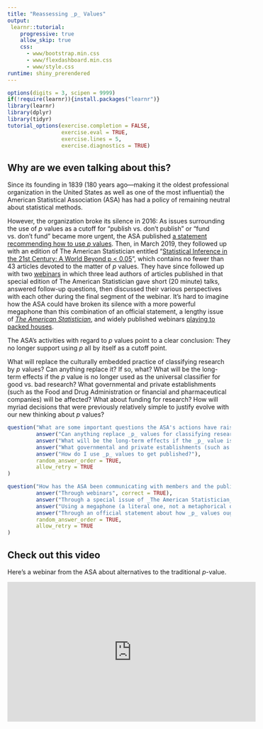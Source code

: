 ```yaml
---
title: "Reassessing _p_ Values"
output: 
 learnr::tutorial:
    progressive: true
    allow_skip: true
    css:
      - www/bootstrap.min.css
      - www/flexdashboard.min.css
      - www/style.css
runtime: shiny_prerendered
---
```


```r
options(digits = 3, scipen = 9999)
if(!require(learnr)){install.packages("learnr")}
library(learnr)
library(dplyr)
library(tidyr)
tutorial_options(exercise.completion = FALSE,
                 exercise.eval = TRUE,
                 exercise.lines = 5,
                 exercise.diagnostics = TRUE)

```

## Why are we even talking about this?

Since its founding in 1839 (180 years ago—making it the oldest professional organization in the United States as well as one of the most influential) the American Statistical Association (ASA) has had a policy of remaining neutral about statistical methods. 

However, the organization broke its silence in 2016: As issues surrounding the use of _p_ values as a cutoff for “publish vs. don’t publish” or “fund vs. don’t fund” became more urgent, the ASA published [a statement recommending how to use _p_ values](https://www.amstat.org/asa/files/pdfs/P-ValueStatement.pdf). Then, in March 2019, they followed up with an edition of The American Statistician entitled “[Statistical Inference in the 21st Century: A World Beyond p < 0.05](https://amstat.tandfonline.com/toc/utas20/73/sup1)”,  which contains no fewer than 43 articles devoted to the matter of _p_ values. They have since followed up with two [webinars](https://youtu.be/Cw8BRNN1p8E) in which three lead authors of articles published in that special edition of The American Statistician gave short (20 minute) talks, answered follow-up questions, then discussed their various perspectives with each other during the final segment of the webinar. It’s hard to imagine how the ASA could have broken its silence with a more powerful megaphone than this combination of an official statement, a lengthy issue of [_The American Statistician_](https://amstat.tandfonline.com/toc/utas20/73/sup1), and widely published webinars [playing to packed houses](https://www.niss.org/news/niss-webinar-reviews-alternatives-traditional-p-value-packed-house).
 
The ASA’s activities with regard to _p_ values point to a clear conclusion: They no longer support using _p_ all by itself as a cutoff point.
 
What will replace the culturally embedded practice of classifying research by _p_ values? Can anything replace it? If so, what? What will be the long-term effects if the _p_ value is no longer used as the universal classifier for good vs. bad research? What governmental and private establishments (such as the Food and Drug Administration or financial and pharmaceutical companies) will be affected? What about funding for research? How will myriad decisions that were previously relatively simple to justify evolve with our new thinking about _p_ values?


```r
question("What are some important questions the ASA's actions have raised?",
         answer("Can anything replace _p_ values for classifying research?", correct = TRUE),
         answer("What will be the long-term effects if the _p_ value is no longer used as the universal classifier for good vs. bad research?", correct = TRUE),
         answer("What governmental and private establishments (such as the Food and Drug Administration or financial and pharmaceutical companies) will be affected by a change in how we evaluate research?", correct = TRUE),
         answer("How do I use _p_ values to get published?"),
         random_answer_order = TRUE,
         allow_retry = TRUE
)
```

```r
question("How has the ASA been communicating with members and the public about the issue of _p_ values?",
         answer("Through webinars", correct = TRUE),
         answer("Through a special issue of _The American Statistician_", correct = TRUE),
         answer("Using a megaphone (a literal one, not a metaphorical one)"),
         answer("Through an official statement about how _p_ values ought to be used by researchers", correct = TRUE),
         random_answer_order = TRUE,
         allow_retry = TRUE
)
```

## Check out this video

Here's a webinar from the ASA about alternatives to the traditional _p_-value. 

<iframe width="560" height="315" src="https://www.youtube.com/embed/Cw8BRNN1p8E" frameborder="0" allow="accelerometer; autoplay; encrypted-media; gyroscope; picture-in-picture" allowfullscreen></iframe>

